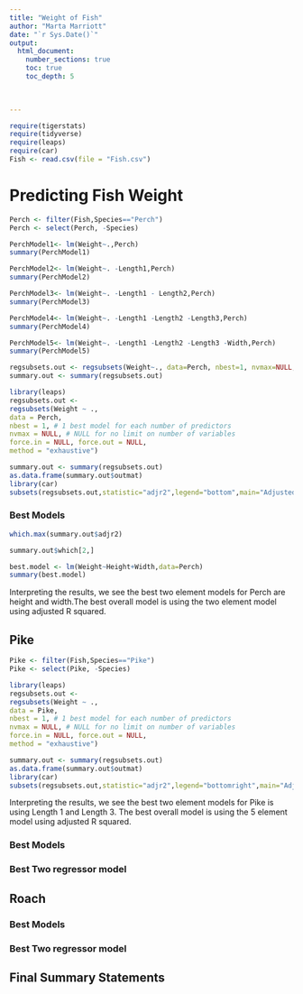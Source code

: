 ```yaml
---
title: "Weight of Fish"
author: "Marta Marriott"
date: "`r Sys.Date()`"  
output: 
  html_document:
    number_sections: true
    toc: true
    toc_depth: 5

 
    
---
```



```r
require(tigerstats)
require(tidyverse)
require(leaps)
require(car)
Fish <- read.csv(file = "Fish.csv")
```

# Predicting Fish Weight

```r
Perch <- filter(Fish,Species=="Perch")
Perch <- select(Perch, -Species)
```


```r
PerchModel1<- lm(Weight~.,Perch)
summary(PerchModel1)
```


```r
PerchModel2<- lm(Weight~. -Length1,Perch)
summary(PerchModel2)
```


```r
PerchModel3<- lm(Weight~. -Length1 - Length2,Perch)
summary(PerchModel3)
```



```r
PerchModel4<- lm(Weight~. -Length1 -Length2 -Length3,Perch)
summary(PerchModel4)
```

```r
PerchModel5<- lm(Weight~. -Length1 -Length2 -Length3 -Width,Perch)
summary(PerchModel5)
```



```r
regsubsets.out <- regsubsets(Weight~., data=Perch, nbest=1, nvmax=NULL, force.in=NULL, force.out=NULL,method="exhaustive")
summary.out <- summary(regsubsets.out)
```


```r
library(leaps)
regsubsets.out <-
regsubsets(Weight ~ .,
data = Perch,
nbest = 1, # 1 best model for each number of predictors
nvmax = NULL, # NULL for no limit on number of variables
force.in = NULL, force.out = NULL,
method = "exhaustive")

summary.out <- summary(regsubsets.out)
as.data.frame(summary.out$outmat)
library(car)
subsets(regsubsets.out,statistic="adjr2",legend="bottom",main="Adjusted R^2")
```

### Best Models

```r
which.max(summary.out$adjr2)
```
```r
summary.out$which[2,]
```
```r
best.model <- lm(Weight~Height+Width,data=Perch)
summary(best.model)
```

Interpreting the results, we see the best two element models for Perch are height and width.The best overall model is using the two element model using adjusted R squared.

## Pike

```r
Pike <- filter(Fish,Species=="Pike")
Pike <- select(Pike, -Species)
```





```r
library(leaps)
regsubsets.out <-
regsubsets(Weight ~ .,
data = Pike,
nbest = 1, # 1 best model for each number of predictors
nvmax = NULL, # NULL for no limit on number of variables
force.in = NULL, force.out = NULL,
method = "exhaustive")

summary.out <- summary(regsubsets.out)
as.data.frame(summary.out$outmat)
library(car)
subsets(regsubsets.out,statistic="adjr2",legend="bottomright",main="Adjusted R^2")
```

Interpreting the results, we see the best two element models for Pike is using Length 1 and Length 3. The best overall model is using the 5 element model using adjusted R squared.

### Best Models

### Best Two regressor model

## Roach

### Best Models

### Best Two regressor model

## Final Summary Statements